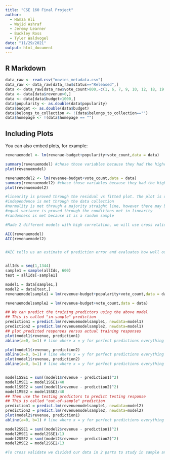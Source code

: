 ```yaml
---
title: "CSE 160 Final Project"
author:
  - Hamza Ali
  - Wajid Ashraf
  - Jeremy Learner
  - Buckley Ross
  - Tyler Waldvogel
date: "11/29/2021"
output: html_document
---
```



## R Markdown

```r
data_raw <- read.csv("movies_metadata.csv")
data_raw <- data_raw[data_raw$status=="Released",]
data <- data_raw[data_raw$vote_count>800,-c(1, 6, 7, 9, 10, 12, 18, 19, 20, 22)]
data <- data[data$revenue>0,]
data <- data[data$budget>1000,]
data$popularity <- as.double(data$popularity)
data$budget <- as.double(data$budget)
data$belongs_to_collection <- !(data$belongs_to_collection=="")
data$homepage <- !(data$homepage == "")

```

## Including Plots

You can also embed plots, for example:

```r

revenuemodel <- lm(revenue~budget+popularity+vote_count,data = data)

summary(revenuemodel) #chose those variables because they had the highest r squared
plot(revenuemodel)

revenuemodel2 <- lm(revenue~budget+vote_count,data = data)
summary(revenuemodel2) #chose those variables because they had the highest r squared
plot(revenuemodel2)

#linearity is proved through the residual vs fitted plot. The plot is decently spread and forms a belt around the 0 line. 
#independence is met through the data collection
#normality is met through a majority straight line, however there may be some outliers that can influence a model.
#equal variance is proved through the conditions met in linearity
#randomness is met because it is a random sample

#Made 2 different models with high correlation, we will use cross validation and AIC

AIC(revenuemodel)
AIC(revenuemodel2)


#AIC tells us an estimate of prediction error and evaluates how well our model fits the data. Using aic, we find that the first model is a better model because of the lower aic value


allIds = seq(1,1344) 
sample1 = sample(allIds, 600) 
test = allIds[-sample1] 

model1 = data[sample1,] 
model2 = data[test,] 
revenuemodelsample1 = lm(revenue~budget+popularity+vote_count,data = data)

revenuemodelsample2 = lm(revenue~budget+vote_count,data = data)

## We can predict the training predictors using the above model
## This is called "in-sample" prediction
prediction1 = predict.lm(revenuemodelsample1, newdata=model1)
prediction2 = predict.lm(revenuemodelsample2, newdata=model1)
## plot predicted responses versus actual training responses
plot(model1$revenue, prediction1)
abline(a=0, b=1) # line where x = y for perfect predictions everything would lie on this line

plot(model1$revenue, prediction2)
abline(a=0, b=1) # line where x = y for perfect predictions everything would lie on this line
plot(model1$revenue, prediction2)
abline(a=0, b=1) # line where x = y for perfect predictions everything would lie on this line


model1SSE1 = sum((model1$revenue - prediction1)^2)
model1MSE1 = model1SSE1/40
model1SSE2 = sum((model1$revenue - prediction2)^2)
model1MSE2 = model1SSE2/40
## Then use the testing predictors to predict testing response
## This is called "out-of-sample" prediction
prediction1 = predict.lm(revenuemodelsample1, newdata=model2)
prediction2 = predict.lm(revenuemodelsample2, newdata=model2)
plot(model2$revenue, prediction1)
abline(a=0, b=1) # line where x = y for perfect predictions everything would lie on this line

model2SSE1 = sum((model2$revenue - prediction1)^2)
model2MSE1 = model2SSE1/13
model2SSE2 = sum((model2$revenue - prediction2)^2)
model2MSE2 = model2SSE2/13

#To cross validate we divided our data in 2 parts to study in sample and out of sample behavior with the model we felt was best. Our model was a good predictor for the in sample and out of sample data. We can tell through the revenue and prediction plot. Our data aligns fairly strong with the line of best fit. 




```

